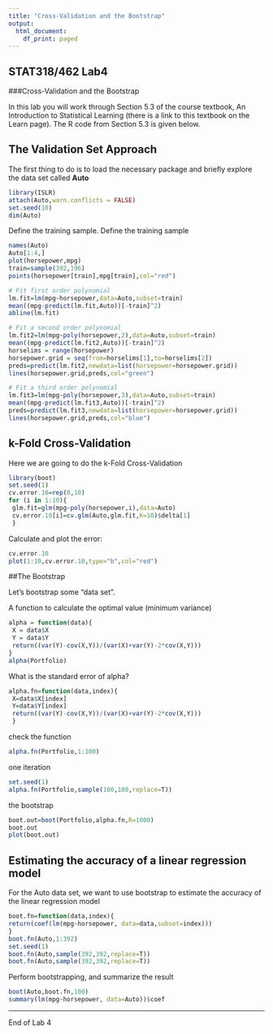 ---
title: "Cross-Validation and the Bootstrap"
output:
  html_document:
    df_print: paged
---
## STAT318/462 Lab4
###Cross-Validation and the Bootstrap

In this lab you will work through Section 5.3 of the course textbook, An Introduction to Statistical Learning (there is a link to this textbook on the Learn page). The R code from Section 5.3 is given below.  

## The Validation Set Approach
The first thing to do is to load the necessary package and briefly explore the data set called **Auto**
```{r}
library(ISLR)
attach(Auto,warn.conflicts = FALSE)
set.seed(10)
dim(Auto)
```
Define the training sample. Define the training sample

```{r}
names(Auto)
Auto[1:4,]
plot(horsepower,mpg)
train=sample(392,196)
points(horsepower[train],mpg[train],col="red")

# Fit first order polynomial
lm.fit=lm(mpg~horsepower,data=Auto,subset=train)
mean((mpg-predict(lm.fit,Auto))[-train]^2)
abline(lm.fit)

# Fit a second order polynomial
lm.fit2=lm(mpg~poly(horsepower,2),data=Auto,subset=train)
mean((mpg-predict(lm.fit2,Auto))[-train]^2)
horselims = range(horsepower)
horsepower.grid = seq(from=horselims[1],to=horselims[2])
preds=predict(lm.fit2,newdata=list(horsepower=horsepower.grid))
lines(horsepower.grid,preds,col="green")

# Fit a third order polynomial
lm.fit3=lm(mpg~poly(horsepower,3),data=Auto,subset=train)
mean((mpg-predict(lm.fit3,Auto))[-train]^2)
preds=predict(lm.fit3,newdata=list(horsepower=horsepower.grid))
lines(horsepower.grid,preds,col="blue")
```

## k-Fold Cross-Validation

Here we are going to do the k-Fold Cross-Validation

```{r}
library(boot)
set.seed(1)
cv.error.10=rep(0,10)
for (i in 1:10){
 glm.fit=glm(mpg~poly(horsepower,i),data=Auto)
 cv.error.10[i]=cv.glm(Auto,glm.fit,K=10)$delta[1]
 }
```

Calculate and plot the error:
```{r}
cv.error.10
plot(1:10,cv.error.10,type="b",col="red")
```

##The Bootstrap 

Let's bootstrap some "data set".

A function to calculate the optimal value (minimum variance)
```{r}
alpha = function(data){
 X = data$X
 Y = data$Y
 return((var(Y)-cov(X,Y))/(var(X)+var(Y)-2*cov(X,Y)))
}
alpha(Portfolio)
```
What is the standard error of alpha?
```{r}
alpha.fn=function(data,index){
 X=data$X[index]
 Y=data$Y[index]
 return((var(Y)-cov(X,Y))/(var(X)+var(Y)-2*cov(X,Y)))
 }
```
  
check the function

```{r}
alpha.fn(Portfolio,1:100)
```

one iteration

```{r}
set.seed(1)
alpha.fn(Portfolio,sample(100,100,replace=T))
```

the bootstrap

```{r}
boot.out=boot(Portfolio,alpha.fn,R=1000)
boot.out
plot(boot.out)
```

## Estimating the accuracy of a linear regression model

For the Auto data set, we want to use bootstrap to estimate the accuracy of the linear regression model
```{r}
boot.fn=function(data,index){
return(coef(lm(mpg~horsepower, data=data,subset=index)))
}
boot.fn(Auto,1:392)
set.seed(1)
boot.fn(Auto,sample(392,392,replace=T))
boot.fn(Auto,sample(392,392,replace=T))
```

Perform bootstrapping, and summarize the result
```{r}
boot(Auto,boot.fn,100)
summary(lm(mpg~horsepower, data=Auto))$coef
```
  
***

End of Lab 4
